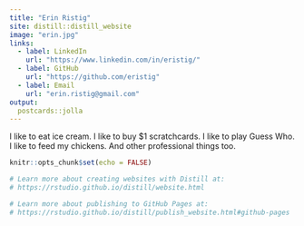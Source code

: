 ```yaml
---
title: "Erin Ristig"
site: distill::distill_website
image: "erin.jpg"
links:
  - label: LinkedIn
    url: "https://www.linkedin.com/in/eristig/"
  - label: GitHub
    url: "https://github.com/eristig"
  - label: Email
    url: "erin.ristig@gmail.com"
output:
  postcards::jolla
---
```

 
I like to eat ice cream. I like to buy $1 scratchcards. I like to play Guess Who. I like to feed my chickens. And other professional things too.


```r
knitr::opts_chunk$set(echo = FALSE)

# Learn more about creating websites with Distill at:
# https://rstudio.github.io/distill/website.html

# Learn more about publishing to GitHub Pages at:
# https://rstudio.github.io/distill/publish_website.html#github-pages

```

